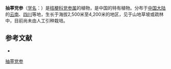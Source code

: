 {{Speciesbox
| name = 抽葶党参
| status = 
| status_system = 
| image =
| genus = Codonopsis
| species = subscaposa
| authority = Kom.
}}

'''抽葶党参'''（[[学名|学名]]：{{lang|la|''Codonopsis subscaposa''}}）是[[桔梗科|桔梗科]][[党参属|党参属]]的植物，是中国的特有植物。分布于[[中国大陆|中国大陆]]的[[云南|云南]]、[[四川|四川]]等地，生长于海拔2,500米至4,200米的地区，见于山地草坡或疏林中，目前尚未由人工引种栽培。

== 参考文献 ==
<div class="references-small">
* {{cite web| url =http://www.bioinfo.cn/db05/KmzwSpecies.php?action=view&id=3362| title =抽葶党参| work =《中国高等植物数据库全库》| publisher =中国科学院微生物研究所| author =昆明植物研究所| accessdate =2009-02-24| deadurl =yes| archiveurl =https://web.archive.org/web/20160305045228/http://www.bioinfo.cn/db05/KmzwSpecies.php?action=view&id=3362| archivedate =2016-03-05}}
</div>
{{Taxonbar|from=Q11076806}}

[[Category:党参属|抽葶党参]]


{{植物小作品}}